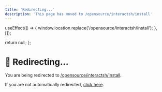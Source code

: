 ```yaml
---
title: 'Redirecting...'
description: 'This page has moved to /opensource/interactsh/install'
---
```



  useEffect(() => {
    window.location.replace('/opensource/interactsh/install');
  }, []);
  
  return null;
};

<RedirectComponent />

# 🔄 Redirecting...

You are being redirected to [/opensource/interactsh/install](/opensource/interactsh/install).

If you are not automatically redirected, [click here](/opensource/interactsh/install).

<script dangerouslySetInnerHTML={{
  __html: `
    setTimeout(function() {
      if (typeof window !== 'undefined') {
        window.location.href = '/opensource/interactsh/install';
      }
    }, 100);
  `
}} />